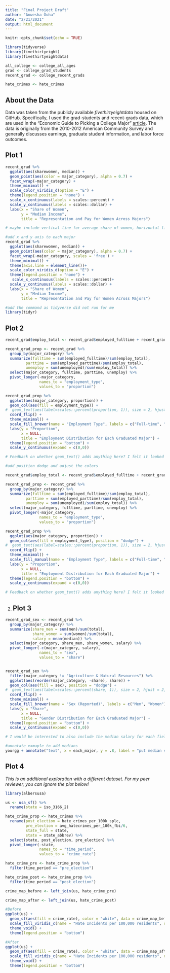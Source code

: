 ```yaml
---
title: "Final Project Draft"
author: "Anwesha Guha"
date: "2/21/2021"
output: html_document
---
```


```r
knitr::opts_chunk$set(echo = TRUE)

library(tidyverse)
library(fivethirtyeight)
library(fivethirtyeightdata)

all_college <- college_all_ages
grad <- college_grad_students
recent_grad <- college_recent_grads

hate_crimes <- hate_crimes

```


## About the Data

Data was taken from the publicly available *fivethirtyeightdata* housed on GitHub. Specifically, I used the grad-students and recent-grads data, which are used in the “Economic Guide to Picking a College Major” [article](https://fivethirtyeight.com/features/the-economic-guide-to-picking-a-college-major/). The data is originally from the 2010-2012 American Community Survey and generally discusses earnings, graduate student information, and labor force outcomes.

## Plot 1
```r
recent_grad %>% 
  ggplot(aes(sharewomen, median)) +
  geom_point(aes(color = major_category), alpha = 0.7) +
  facet_wrap(~major_category) +
  theme_minimal() +
  scale_color_viridis_d(option = "E") +
  theme(legend.position = "none") +
  scale_x_continuous(labels = scales::percent) +
  scale_y_continuous(labels = scales::dollar) +
  labs(x = "Share of Women",
       y = "Median Income",
       title = "Representation and Pay for Women Across Majors")

# maybe include vertical line for average share of women, horizontal line for average income
```




```r
#add x and y axis to each major
recent_grad %>% 
  ggplot(aes(sharewomen, median)) +
  geom_point(aes(color = major_category), alpha = 0.7) +
  facet_wrap(~major_category, scales = 'free') +
  theme_minimal() +
  theme(axis.line = element_line())+
  scale_color_viridis_d(option = "E") +
  theme(legend.position = "none") +
   scale_x_continuous(labels = scales::percent)+
  scale_y_continuous(labels = scales::dollar) +
  labs(x = "Share of Women",
       y = "Median Income",
       title = "Representation and Pay for Women Across Majors")

```


```r
#add the command as tidyverse did not run for me
library(tidyr)
```


## Plot 2
```r
recent_grad$employ_total <- recent_grad$employed_fulltime + recent_grad$employed_parttime + recent_grad$unemployed

recent_grad_prop <- recent_grad %>% 
  group_by(major_category) %>% 
  summarize(fulltime = sum(employed_fulltime)/sum(employ_total),
         parttime = sum(employed_parttime)/sum(employ_total),
         unemploy = sum(unemployed)/sum(employ_total)) %>% 
  select(major_category, fulltime, parttime, unemploy) %>% 
  pivot_longer(-major_category,
               names_to = "employment_type",
               values_to = "proportion")

recent_grad_prop %>% 
  ggplot(aes(major_category, proportion)) +
  geom_col(aes(fill = employment_type)) +
#  geom_text(aes(label=scales::percent(proportion, 1)), size = 2, hjust = 2, color = "gray30") +
  coord_flip() +
  theme_minimal() +
  scale_fill_brewer(name = "Employment Type", labels = c("Full-time", "Part-time", "Unemployed")) +
  labs(y = "Proportion",
       x = NULL,
       title = "Employment Distribution for Each Graduated Major") +
  theme(legend.position = "bottom") +
  scale_y_continuous(expand = c(0,0))

# Feedback on whether geom_text() adds anything here? I felt it looked a bit too cluttered
```



```r
#add position dodge and adjust the colors 

recent_grad$employ_total <- recent_grad$employed_fulltime + recent_grad$employed_parttime + recent_grad$unemployed

recent_grad_prop <- recent_grad %>% 
  group_by(major_category) %>% 
  summarize(fulltime = sum(employed_fulltime)/sum(employ_total),
         parttime = sum(employed_parttime)/sum(employ_total),
         unemploy = sum(unemployed)/sum(employ_total)) %>% 
  select(major_category, fulltime, parttime, unemploy) %>% 
  pivot_longer(-major_category,
               names_to = "employment_type",
               values_to = "proportion")

recent_grad_prop %>% 
  ggplot(aes(major_category, proportion)) +
  geom_col(aes(fill = employment_type), position = "dodge") +
#  geom_text(aes(label=scales::percent(proportion, 1)), size = 2, hjust = 2, color = "gray30") +
  coord_flip() +
  theme_minimal() +
  scale_fill_manual(name = "Employment Type", labels = c("Full-time", "Part-time", "Unemployed"), values = c("#ffa634", "#34ffb8", "#34a9ff")) +
  labs(y = "Proportion",
       x = NULL,
       title = "Employment Distribution for Each Graduated Major") +
  theme(legend.position = "bottom") +
  scale_y_continuous(expand = c(0,0))

# Feedback on whether geom_text() adds anything here? I felt it looked a bit too cluttered

```




2. 
## Plot 3
```r
recent_grad_sex <- recent_grad %>% 
  group_by(major_category) %>% 
  summarize(share_men = sum(men)/sum(total),
            share_women = sum(women)/sum(total),
            salary = mean(median)) %>% 
  select(major_category, share_men, share_women, salary) %>% 
  pivot_longer(-c(major_category, salary),
               names_to = "sex",
               values_to = "share")


recent_grad_sex %>% 
  filter(major_category != "Agriculture & Natural Resources") %>% 
  ggplot(aes(reorder(major_category, -share), share)) +
  geom_col(aes(fill = sex), position = "dodge") +
#  geom_text(aes(label=scales::percent(share, 1)), size = 2, hjust = 2, position = position_dodge(0.9)) +
  coord_flip() +
  theme_minimal() +
  scale_fill_brewer(name = "Sex (Reported)", labels = c("Men", "Women"), palette = "Accent") +
  labs(y = "Share",
       x = NULL,
       title = "Gender Distribution for Each Graduated Major") +
  theme(legend.position = "bottom") +
  scale_y_continuous(expand = c(0,0))

# I would be interested to also include the median salary for each field, but am stuck on how to make that work well visually. Also can't get geom_text() to work here; feedback would be great!

```


```r
#annotate exmaple to add medians
yourgg + annotate("text", x = each_major, y = .8, label = "put median salary for each field")
```




## Plot 4
*This is an additional exploration with a different dataset. For my peer reviewer, you can ignore the plot below!*

```r

library(albersusa)

us <- usa_sf() %>% 
  rename(state = iso_3166_2)

hate_crime_prop <- hate_crimes %>% 
  rename(post_election = hate_crimes_per_100k_splc,
         pre_election = avg_hatecrimes_per_100k_fbi/6,
         state_full = state,
         state = state_abbrev) %>% 
  select(state, post_election, pre_election) %>%
  pivot_longer(-state,
               names_to = "time_period",
               values_to = "crime_rate")

hate_crime_pre <- hate_crime_prop %>% 
  filter(time_period == "pre_election")

hate_crime_post <- hate_crime_prop %>% 
  filter(time_period == "post_election")

crime_map_before <- left_join(us, hate_crime_pre)

crime_map_after <- left_join(us, hate_crime_post)

#Before
ggplot(us) +
  geom_sf(aes(fill = crime_rate), color = "white", data = crime_map_before) +
  scale_fill_viridis_c(name = "Hate Incidents per 100,000 residents", option = "D") +
  theme_void() +
  theme(legend.position = "bottom")

#After
ggplot(us) +
  geom_sf(aes(fill = crime_rate), color = "white", data = crime_map_after) +
  scale_fill_viridis_c(name = "Hate Incidents per 100,000 residents", option = "D") +
  theme_void() +
  theme(legend.position = "bottom")
```

